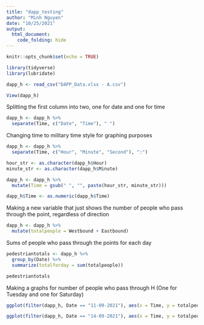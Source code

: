 ---
title: "dapp_testing"
author: "Minh Nguyen"
date: "10/25/2021"
output: 
  html_document:
    code_folding: hide
---

```{r setup, include=FALSE}
knitr::opts_chunk$set(echo = TRUE)

library(tidyverse)
library(lubridate)

dapp_h <- read_csv("DAPP_Data.xlsx - A.csv")

View(dapp_h)
```

Splitting the first column into two, one for date and one for time

```{r}
dapp_h <- dapp_h %>%
  separate(Time, c("Date", "Time"), " ")
```

Changing time to military time style for graphing purposes

```{r}
dapp_h <- dapp_h %>%
  separate(Time, c("Hour", "Minute", "Second"), ":")

hour_str <- as.character(dapp_h$Hour)
minute_str <- as.character(dapp_h$Minute)

dapp_h <- dapp_h %>%
  mutate(Time = gsub(" ", "", paste(hour_str, minute_str)))

dapp_h$Time <- as.numeric(dapp_h$Time)
```

Making a new variable that just shows the number of people who pass through the point, regardless of direction

```{r}
dapp_h <- dapp_h %>%
  mutate(totalpeople = Westbound + Eastbound)
```

Sums of people who pass through the points for each day

```{r}
pedestriantotals <- dapp_h %>%
  group_by(Date) %>%
  summarize(totalforday = sum(totalpeople))

pedestriantotals
```


Making a graphs for number of people who pass through H (One for Tuesday and one for Saturday)

```{r}
ggplot(filter(dapp_h, Date == "11-09-2021"), aes(x = Time, y = totalpeople)) + geom_point() + labs(title = "Location H on Saturday, September 9th", x = "Time (listed in millitary time)", y = "Total Number of People Who Passed Through", caption = "Vertical Lines Show The Granville Farmers Market Hours (8:30 AM - 12:00 PM)") + theme_classic() + geom_vline(xintercept = 830, linetype = "dashed") + geom_vline(xintercept = 1200, linetype = "dashed")

ggplot(filter(dapp_h, Date == "14-09-2021"), aes(x = Time, y = totalpeople)) + geom_point() + labs(title = "Location H on Tuesday, September 14th", x = "Time (listed in millitary time)", y = "Total Number of People Who Passed Through", caption = "Vertical Lines Show The Granville Farmers Market Hours (3:00 PM - 6:00 PM)") + theme_classic() + geom_vline(xintercept = 1500, linetype = "dashed") + geom_vline(xintercept = 1800, linetype = "dashed")
```


